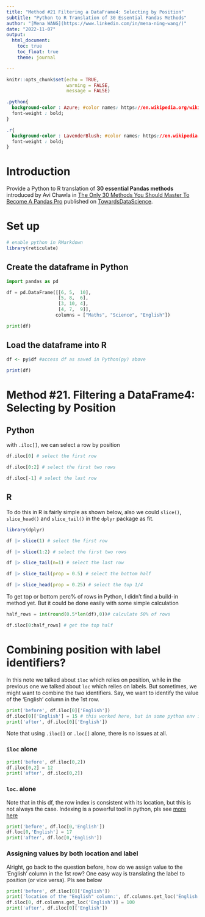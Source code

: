 ```yaml
---
title: "Method #21 Filtering a DataFrame4: Selecting by Position"
subtitle: "Python to R Translation of 30 Essential Pandas Methods"
author: "[Mena WANG](https://www.linkedin.com/in/mena-ning-wang/)"
date: "2022-11-07"
output: 
  html_document:
    toc: true
    toc_float: true
    theme: journal

---
```


```r
knitr::opts_chunk$set(echo = TRUE,
                      warning = FALSE,
                      message = FALSE)
```


```css

.python{
  background-color : Azure; #color names: https://en.wikipedia.org/wiki/Web_colors
  font-weight : bold;
}

.r{
  background-color : LavenderBlush; #color names: https://en.wikipedia.org/wiki/Web_colors
  font-weight : bold;
}

```

# Introduction

Provide a Python to R translation of **30 essential Pandas methods** introduced by Avi Chawla in [The Only 30 Methods You Should Master To Become A Pandas Pro](https://towardsdatascience.com/the-only-30-methods-you-should-master-to-become-a-pandas-pro-749795084bb2) published on [TowardsDataScience](https://towardsdatascience.com/).

# Set up

```r
# enable python in RMarkdown
library(reticulate)
```

## Create the dataframe in Python

```python
import pandas as pd

df = pd.DataFrame([[6, 5,  10], 
                   [5, 8,  6], 
                   [3, 10, 4], 
                   [4, 7,  9]],
                  columns = ["Maths", "Science", "English"])

print(df)

```

## Load the dataframe into R


```r
df <- py$df #access df as saved in Python(py) above

print(df)
```


# Method #21. Filtering a DataFrame4: Selecting by Position

## Python

with `.iloc[]`, we can select a row by position

```python
df.iloc[0] # select the first row

df.iloc[0:2] # select the first two rows

df.iloc[-1] # select the last row

```

## R

To do this in R is fairly simple as shown below, also we could `slice()`, `slice_head()` and `slice_tail()` in the `dplyr` package as fit. 

```r
library(dplyr)

df |> slice(1) # select the first row

df |> slice(1:2) # select the first two rows

df |> slice_tail(n=1) # select the last row

df |> slice_tail(prop = 0.5) # select the bottom half

df |> slice_head(prop = 0.25) # select the top 1/4

```


To get top or bottom perc% of rows in Python, I didn't find a build-in method yet. But it could be done easily with some simple calculation

```python
half_rows = int(round(0.5*len(df),0))# calculate 50% of rows

df.iloc[0:half_rows] # get the top half

```

# Combining position with label identifiers?

In this note we talked about `iloc` which relies on position, while in the previous one we talked about `loc` which relies on labels. But sometimes, we might want to combine the two identifiers. Say, we want to identify the value of the 'English' column in the 1st row. 

```python
print('before', df.iloc[0]['English'])
df.iloc[0]['English'] = 15 # this worked here, but in some python env it doesn't ... interesting!
print('after', df.iloc[0]['English'])

```

Note that using `.iloc[]` or `.loc[]` alone, there is no issues at all.

### `iloc` alone

```python
print('before', df.iloc[0,2])
df.iloc[0,2] = 12
print('after', df.iloc[0,2])

```

### `loc`. alone

Note that in this df, the row index is consistent with its location, but this is not always the case. Indexing is a powerful tool in python, pls see [more here](https://github.com/MenaWANG/ML_toy_examples/blob/main/Others/test%20index.ipynb)

```python
print('before', df.loc[0,'English'])
df.loc[0,'English'] = 17
print('after', df.loc[0,'English'])

```

### Assigning values by both location and label

Alright, go back to the question before, how do we assign value to the 'English' column in the 1st row? One easy way is translating the label to position (or vice versa). Pls see below

```python
print('before', df.iloc[0]['English'])
print('location of the "English" column:', df.columns.get_loc('English'))
df.iloc[0, df.columns.get_loc('English')] = 100
print('after', df.iloc[0]['English'])

```

